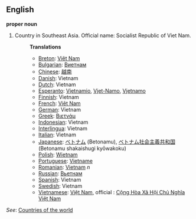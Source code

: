 ==English==

'''proper noun'''

# Country in Southeast Asia. Official name: Socialist Republic of Viet Nam.
#:'''Translations'''
#:*[[Breton]]: [[Viêt Nam]]
#:*[[Bulgarian]]: [[Виетнам]]
#:*[[Chinese]]: [[越南]]
#:*[[Danish]]: Vietnam
#:*[[Dutch]]: Vietnam
#:*[[Esperanto]]: [[Vjetnamio]], [[Vjet-Namo]], [[Vjetnamo]]
#:*[[Finnish]]: Vietnam
#:*[[French]]: [[Viêt Nam]]
#:*[[German]]: Vietnam
#:*[[Greek]]: [[Βιετνάμ]]
#:*[[Indonesian]]: Vietnam
#:*[[Interlingua]]: Vietnam
#:*[[Italian]]: Vietnam
#:*[[Japanese]]: [[ベトナム]] (Betonamu), [[ベトナム]][[社会主義]][[共和国]] (Betonamu shakaishugi kyōwakoku)
#:*[[Polish]]: [[Wietnam]]
#:*[[Portuguese]]: [[Vietname]]
#:*[[Romanian]]: [[Vietnam]] ''n''
#:*[[Russian]]: [[Вьетнам]]
#:*[[Spanish]]: Vietnam
#:*[[Swedish]]: Vietnam
#:*[[Vietnamese]]: [[Việt Nam]], official : [[w:vi:Việt Nam|Cộng Hòa Xã Hội Chủ Nghĩa Việt Nam]]
''See'': [[Countries of the world]]